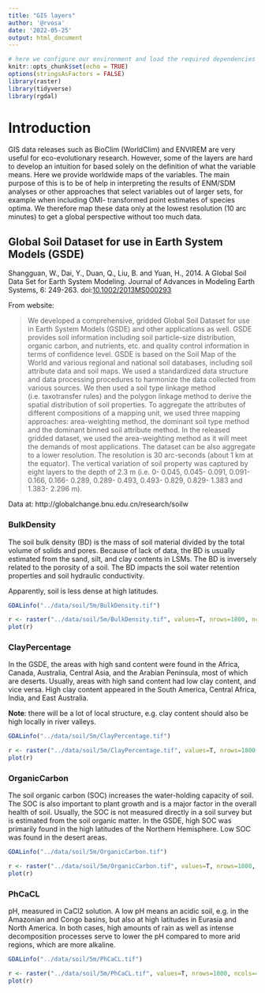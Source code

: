 ```yaml
---
title: "GIS layers"
author: '@rvosa'
date: '2022-05-25'
output: html_document
---
```


```r
# here we configure our environment and load the required dependencies
knitr::opts_chunk$set(echo = TRUE)
options(stringsAsFactors = FALSE)
library(raster)
library(tidyverse)
library(rgdal)
```

# Introduction

GIS data releases such as BioClim (WorldClim) and ENVIREM are very useful for
eco-evolutionary research. However, some of the layers are hard to develop an
intuition for based solely on the definition of what the variable means. Here
we provide worldwide maps of the variables. The main purpose of this is to be
of help in interpreting the results of ENM/SDM analyses or other approaches 
that select variables out of larger sets, for example when including OMI-
transformed point estimates of species optima. We therefore map these data
only at the lowest resolution (10 arc minutes) to get a global perspective 
without too much data.

## Global Soil Dataset for use in Earth System Models (GSDE)

Shangguan, W., Dai, Y., Duan, Q., Liu, B. and Yuan, H., 2014. A Global Soil 
Data Set for Earth System Modeling. Journal of Advances in Modeling Earth 
Systems, 6: 249-263. 
doi:[10.1002/2013MS000293](https://doi.org/10.1002/2013MS000293)

From website:

> We developed a comprehensive, gridded Global Soil Dataset for use in Earth 
> System Models (GSDE) and other applications as well. GSDE provides soil 
> information including soil particle-size distribution, organic carbon, and 
> nutrients, etc. and quality control information in terms of confidence level. 
> GSDE is based on the Soil Map of the World and various regional and national 
> soil databases, including soil attribute data and soil maps. We used a 
> standardized data structure and data processing procedures to harmonize the 
> data collected from various sources. We then used a soil type linkage method 
> (i.e. taxotransfer rules) and the polygon linkage method to derive the spatial 
> distribution of soil properties. To aggregate the attributes of different 
> compositions of a mapping unit, we used three mapping approaches: 
> area-weighting method, the dominant soil type method and the dominant binned 
> soil attribute method. In the released gridded dataset, we used the 
> area-weighting method as it will meet the demands of most applications. The 
> dataset can be also aggregate to a lower resolution. The resolution is 30 
> arc-seconds (about 1 km at the equator). The vertical variation of soil 
> property was captured by eight layers to the depth of 2.3 m (i.e. 0- 0.045, 
> 0.045- 0.091, 0.091- 0.166, 0.166- 0.289, 0.289- 0.493, 0.493- 0.829, 0.829- 
> 1.383 and 1.383- 2.296 m).

Data at: http://globalchange.bnu.edu.cn/research/soilw

### BulkDensity

The soil bulk density (BD) is the mass of soil material divided by the total 
volume of solids and pores. Because of lack of data, the BD is usually estimated 
from the sand, silt, and clay contents in LSMs. The BD is inversely related to 
the porosity of a soil. The BD impacts the soil water retention properties and 
soil hydraulic conductivity.

Apparently, soil is less dense at high latitudes.

```r
GDALinfo("../data/soil/5m/BulkDensity.tif")
```
```r
r <- raster("../data/soil/5m/BulkDensity.tif", values=T, nrows=1800, ncols=4320, xmn=-180, xmx=180, ymn=-60, ymx=60)
plot(r)
```

### ClayPercentage

In the GSDE, the areas with high sand content were found in the Africa, Canada, 
Australia, Central Asia, and the Arabian Peninsula, most of which are deserts. 
Usually, areas with high sand content had low clay content, and vice versa. 
High clay content appeared in the South America, Central Africa, India, and 
East Australia.

**Note**: there will be a lot of local structure, e.g. clay content should also
be high locally in river valleys.

```r
GDALinfo("../data/soil/5m/ClayPercentage.tif")
```
```r
r <- raster("../data/soil/5m/ClayPercentage.tif", values=T, nrows=1800, ncols=4320, xmn=-180, xmx=180, ymn=-60, ymx=60)
plot(r)
```

### OrganicCarbon

The soil organic carbon (SOC) increases the water-holding capacity of soil. The 
SOC is also important to plant growth and is a major factor in the overall 
health of soil. Usually, the SOC is not measured directly in a soil survey but 
is estimated from the soil organic matter. In the GSDE, high SOC was primarily 
found in the high latitudes of the Northern Hemisphere. Low SOC was found in the 
desert areas. 

```r
GDALinfo("../data/soil/5m/OrganicCarbon.tif")
```
```r
r <- raster("../data/soil/5m/OrganicCarbon.tif", values=T, nrows=1800, ncols=4320, xmn=-180, xmx=180, ymn=-60, ymx=60)
plot(r)
```

### PhCaCL

pH, measured in CaCl2 solution. A low pH means an acidic soil, e.g. in the 
Amazonian and Congo basins, but also at high latitudes in Eurasia and North
America. In both cases, high amounts of rain as well as intense decomposition
processes serve to lower the pH compared to more arid regions, which are more
alkaline.

```r
GDALinfo("../data/soil/5m/PhCaCL.tif")
```
```r
r <- raster("../data/soil/5m/PhCaCL.tif", values=T, nrows=1800, ncols=4320, xmn=-180, xmx=180, ymn=-60, ymx=60)
plot(r)
```